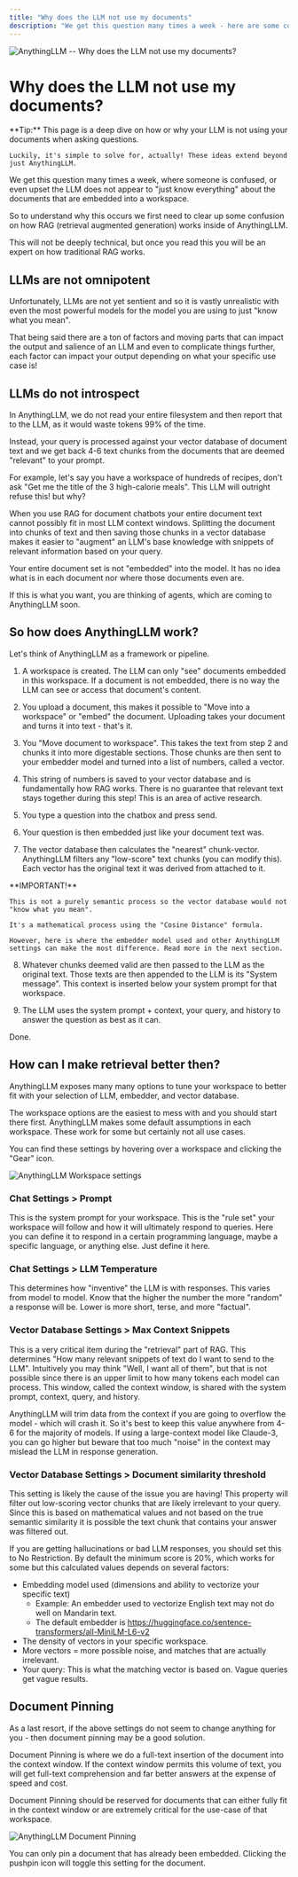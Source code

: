 ```yaml
---
title: "Why does the LLM not use my documents"
description: "We get this question many times a week - here are some common reasons for why an LLM may not appear to 'use' your documents."
---
```



<Image
  src="/images/faq/llm-not-using-my-docs/header-image.png"
  height={1080}
  width={1920}
  quality={100}
  alt="AnythingLLM -- Why does the LLM not use my documents?"
/>

# Why does the LLM not use my documents?

<Callout type="info" emoji="️💡">
  **Tip:**
    This page is a deep dive on how or why your LLM is not using your documents when asking questions.

    Luckily, it's simple to solve for, actually! These ideas extend beyond just AnythingLLM.

</Callout>

We get this question many times a week, where someone is confused, or even upset the LLM does not appear to "just know everything" about the documents that are embedded into a workspace.

So to understand why this occurs we first need to clear up some confusion on how RAG (retrieval augmented generation) works inside of AnythingLLM.

This will not be deeply technical, but once you read this you will be an expert on how traditional RAG works.

## LLMs are not omnipotent

Unfortunately, LLMs are not yet sentient and so it is vastly unrealistic with even the most powerful models for the model you are using to just "know what you mean".

That being said there are a ton of factors and moving parts that can impact the output and salience of an LLM and even to complicate things further, each factor can impact your output depending on what your specific use case is!

## LLMs do not introspect

In AnythingLLM, we do not read your entire filesystem and then report that to the LLM, as it would waste tokens 99% of the time.

Instead, your query is processed against your vector database of document text and we get back 4-6 text chunks from the documents that are deemed "relevant" to your prompt.

For example, let's say you have a workspace of hundreds of recipes, don't ask "Get me the title of the 3 high-calorie meals". This LLM will outright refuse this! but why?

When you use RAG for document chatbots your entire document text cannot possibly fit in most LLM context windows. Splitting the document into chunks of text and then saving those chunks in a vector database makes it easier to "augment" an LLM's base knowledge with snippets of relevant information based on your query.

Your entire document set is not "embedded" into the model. It has no idea what is in each document nor where those documents even are.

If this is what you want, you are thinking of agents, which are coming to AnythingLLM soon.

## So how does AnythingLLM work?

Let's think of AnythingLLM as a framework or pipeline.

1. A workspace is created. The LLM can only "see" documents embedded in this workspace. If a document is not embedded, there is no way the LLM can see or access that document's content.

2. You upload a document, this makes it possible to "Move into a workspace" or "embed" the document. Uploading takes your document and turns it into text - that's it.

3. You "Move document to workspace". This takes the text from step 2 and chunks it into more digestable sections. Those chunks are then sent to your embedder model and turned into a list of numbers, called a vector.

4. This string of numbers is saved to your vector database and is fundamentally how RAG works. There is no guarantee that relevant text stays together during this step! This is an area of active research.

5. You type a question into the chatbox and press send.

6. Your question is then embedded just like your document text was.

7. The vector database then calculates the "nearest" chunk-vector. AnythingLLM filters any "low-score" text chunks (you can modify this). Each vector has the original text it was derived from attached to it.

<Callout type="warning" emoji="️⚠️">
  **IMPORTANT!**

    This is not a purely semantic process so the vector database would not "know what you mean".

    It's a mathematical process using the "Cosine Distance" formula.

    However, here is where the embedder model used and other AnythingLLM settings can make the most difference. Read more in the next section.

</Callout>

8. Whatever chunks deemed valid are then passed to the LLM as the original text. Those texts are then appended to the LLM is its "System message". This context is inserted below your system prompt for that workspace.

9. The LLM uses the system prompt + context, your query, and history to answer the question as best as it can.

Done.

## How can I make retrieval better then?

AnythingLLM exposes many many options to tune your workspace to better fit with your selection of LLM, embedder, and vector database.

The workspace options are the easiest to mess with and you should start there first. AnythingLLM makes some default assumptions in each workspace. These work for some but certainly not all use cases.

You can find these settings by hovering over a workspace and clicking the "Gear" icon.

<Image
  src="/images/faq/llm-not-using-my-docs/workspace-settings-icon.png"
  height={1080}
  width={1920}
  quality={100}
  alt="AnythingLLM Workspace settings"
/>

### Chat Settings > Prompt

This is the system prompt for your workspace. This is the "rule set" your workspace will follow and how it will ultimately respond to queries. Here you can define it to respond in a certain programming language, maybe a specific language, or anything else. Just define it here.

### Chat Settings > LLM Temperature

This determines how "inventive" the LLM is with responses. This varies from model to model. Know that the higher the number the more "random" a response will be. Lower is more short, terse, and more "factual".

### Vector Database Settings > Max Context Snippets

This is a very critical item during the "retrieval" part of RAG. This determines "How many relevant snippets of text do I want to send to the LLM". Intuitively you may think "Well, I want all of them", but that is not possible since there is an upper limit to how many tokens each model can process. This window, called the context window, is shared with the system prompt, context, query, and history.

AnythingLLM will trim data from the context if you are going to overflow the model - which will crash it. So it's best to keep this value anywhere from 4-6 for the majority of models. If using a large-context model like Claude-3, you can go higher but beware that too much "noise" in the context may mislead the LLM in response generation.

### Vector Database Settings > Document similarity threshold

This setting is likely the cause of the issue you are having! This property will filter out low-scoring vector chunks that are likely irrelevant to your query. Since this is based on mathematical values and not based on the true semantic similarity it is possible the text chunk that contains your answer was filtered out.

If you are getting hallucinations or bad LLM responses, you should set this to No Restriction. By default the minimum score is 20%, which works for some but this calculated values depends on several factors:

- Embedding model used (dimensions and ability to vectorize your specific text)
  - Example: An embedder used to vectorize English text may not do well on Mandarin text.
  - The default embedder is https://huggingface.co/sentence-transformers/all-MiniLM-L6-v2
- The density of vectors in your specific workspace.
- More vectors = more possible noise, and matches that are actually irrelevant.
- Your query: This is what the matching vector is based on. Vague queries get vague results.

## Document Pinning

As a last resort, if the above settings do not seem to change anything for you - then document pinning may be a good solution.

Document Pinning is where we do a full-text insertion of the document into the context window. If the context window permits this volume of text, you will get full-text comprehension and far better answers at the expense of speed and cost.

Document Pinning should be reserved for documents that can either fully fit in the context window or are extremely critical for the use-case of that workspace.

<Image
  src="/images/faq/llm-not-using-my-docs/document-pinning.png"
  height={1080}
  width={1920}
  quality={100}
  alt="AnythingLLM Document Pinning"
/>

You can only pin a document that has already been embedded. Clicking the pushpin icon will toggle this setting for the document.
